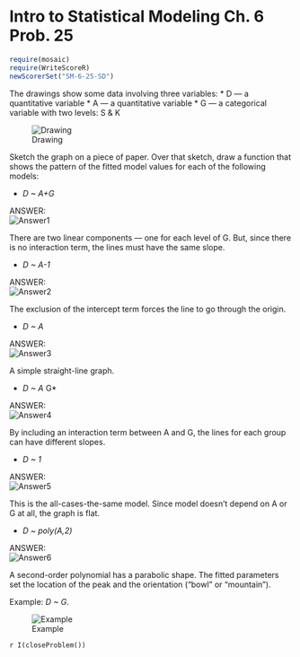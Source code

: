 Intro to Statistical Modeling Ch. 6 Prob. 25
========================================================
```r
require(mosaic)
require(WriteScoreR)
newScorerSet("SM-6-25-SD")
```

The drawings show some data involving three variables: 
* D --- a quantitative variable
* A --- a quantitative variable
* G --- a categorical variable with two levels: S & K

![Drawing](s2007-9-fig.png)


Sketch the graph on a piece of paper.  Over that sketch, draw a function
that shows the pattern of
the fitted model values for each of the following models:

* *D ~ A+G*

<aside>
ANSWER:     
![Answer1](s2007-9-fig-ans1.png)

There are two linear components --- one for each level of G.  But, since there is no interaction term, the lines must have the same slope. 
</aside>

* *D ~ A-1*

<aside>
ANSWER:     
![Answer2](s2007-9-fig-ans3.png)

The exclusion of the intercept term forces the line to go through the origin.
</aside>

* *D ~ A*

<aside>
ANSWER:     
![Answer3](s2007-9-fig-ans5.png)

A simple straight-line graph.
</aside>

* *D ~ A * G*

<aside>
ANSWER:      
![Answer4](s2007-9-fig-ans2.png)

By including an interaction term between A and G, the lines for each group can have different slopes.
</aside>

* *D ~ 1*

<aside>
ANSWER:     
![Answer5](s2007-9-fig-ans4.png)

This is the all-cases-the-same model.  Since model doesn't depend on A or G at all, the graph is flat.
</aside>

* *D ~ poly(A,2)*

<aside>
ANSWER:     
![Answer6](s2007-9-fig-ans6.png)

A second-order polynomial has a parabolic shape.  The fitted parameters set the location of the peak and the orientation ("bowl" or "mountain").
</aside>


Example: *D ~ G*.

![Example](s2007-9-fig-2.png)

`r I(closeProblem())`
